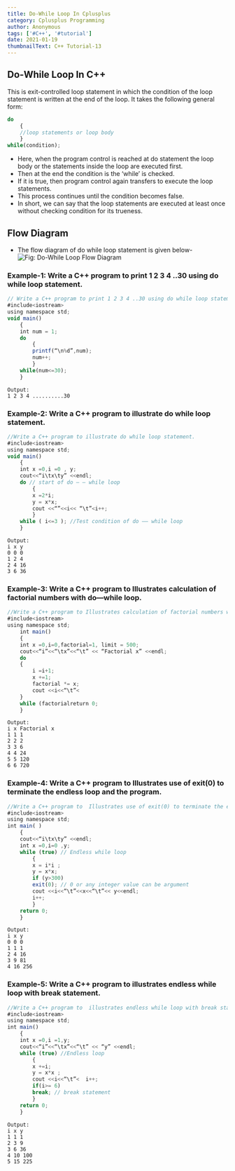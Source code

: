 ```yaml
---
title: Do-While Loop In Cplusplus
category: Cplusplus Programming
author: Anonymous
tags: ['#C++', '#tutorial']
date: 2021-01-19
thumbnailText: C++ Tutorial-13
---
```

## Do-While Loop In C++
This is exit-controlled loop statement in which the condition of the loop statement is written at the end of the loop. It takes the following general form:
~~~js
do
    {
    //loop statements or loop body
    }
while(condition);
~~~
- Here, when the program control is reached at do statement the loop body or the statements inside the loop are executed first.
- Then at the end the condition is the ‘while’ is checked.
- If it is true, then program control again transfers to execute the loop statements.
- This process continues until the condition becomes false.
- In short, we can say that the loop statements are executed at least once without checking condition for its trueness.
## Flow Diagram
- The flow diagram of do while loop statement is given below-
![Fig: Do-While Loop Flow Diagram ](../../assets/cppPic/dowh.png)
### Example-1: Write a C++ program to print 1 2 3 4 ..30 using do while loop statement.
~~~js
// Write a C++ program to print 1 2 3 4 ..30 using do while loop statement.
#include<iostream>
using namespace std;
void main()
    {
    int num = 1;
    do
        {
        printf(“\n%d”,num);
        num++;
        }
    while(num<=30);
    }
~~~
~~~
Output:
1 2 3 4 ..........30

~~~
### Example-2: Write a C++ program to illustrate do while loop statement.
~~~js
//Write a C++ program to illustrate do while loop statement.
#include<iostream>
using namespace std;
void main()
    {
    int x =0,i =0 , y;
    cout<<“i\tx\ty” <<endl;
    do // start of do – – while loop
        {
        x =2*i;
        y = x*x;
        cout <<“”<<i<< “\t”<i++;
        }
    while ( i<=3 ); //Test condition of do –– while loop
    }
~~~
~~~
Output:
i x y
0 0 0
1 2 4
2 4 16
3 6 36
~~~
### Example-3: Write a C++ program to Illustrates calculation of factorial numbers with do—while loop.
~~~js
//Write a C++ program to Illustrates calculation of factorial numbers with do---while loop.
#include<iostream>
using namespace std;
    int main()
    {
    int x =0,i=0,factorial=1, limit = 500;
    cout<<“i”<<“\tx”<<“\t” << “Factorial x” <<endl;
    do
    {
        i =i+1;
        x +=1;
        factorial *= x;
        cout <<i<<“\t”<
    }
    while (factorialreturn 0;
    }
~~~
~~~
Output:
i x Factorial x
1 1 1
2 2 2
3 3 6
4 4 24
5 5 120
6 6 720
~~~
### Example-4: Write a C++ program to  Illustrates use of exit(0) to terminate the endless loop and the program.
~~~js
//Write a C++ program to  Illustrates use of exit(0) to terminate the endless loop and the program.
#include<iostream>
using namespace std;
int main( )
    {
    cout<<“i\tx\ty” <<endl;
    int x =0,i=0 ,y;
    while (true) // Endless while loop
        {
        x = i*i ;
        y = x*x;
        if (y>300)
        exit(0); // 0 or any integer value can be argument
        cout <<i<<“\t”<<x<<“\t”<< y<<endl;
        i++;
        }
    return 0;
    }
~~~
~~~
Output:
i x y
0 0 0
1 1 1
2 4 16
3 9 81
4 16 256
~~~
### Example-5: Write a C++ program to  illustrates endless while loop with break statement.
~~~js
//Write a C++ program to  illustrates endless while loop with break statement.
#include<iostream>
using namespace std;
int main()
    {
    int x =0,i =1,y;
    cout<<“i”<<“\tx”<<“\t” << “y” <<endl;
    while (true) //Endless loop
        {
        x +=i;
        y = x*x ;
        cout <<i<<“\t”<  i++;
        if(i>= 6)
        break; // break statement
        }
    return 0;
    }
~~~
~~~
Output:
i x y
1 1 1
2 3 9
3 6 36
4 10 100
5 15 225
~~~

